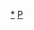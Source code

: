 {{asbox
| image     = Flag map of Pakistan.svg
| pix       = 30
| subject   = [[巴基斯坦地理|地理]]
| qualifier = 關於[[巴基斯坦]]
| category  = 巴基斯坦地理小作品
| tempsort  =  
| name      = Template:Pakistan-geo-stub
}}<noinclude>
[[Category:巴基斯坦地理模板|*]]
[[Category:亞洲地理小作品模板|P]]
</noinclude>